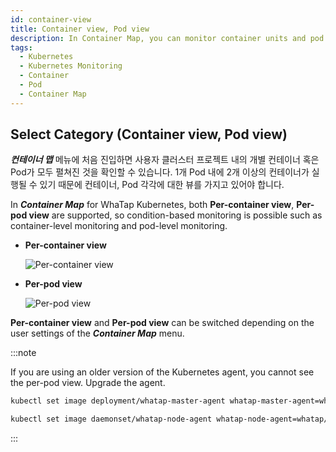 ```yaml
---
id: container-view
title: Container view, Pod view
description: In Container Map, you can monitor container units and pod units.
tags:
  - Kubernetes
  - Kubernetes Monitoring
  - Container
  - Pod
  - Container Map
---
```


## Select Category (Container view, Pod view)

**_컨테이너 맵_** 메뉴에 처음 진입하면 사용자 클러스터 프로젝트 내의 개별 컨테이너 혹은 Pod가 모두 펼쳐진 것을 확인할 수 있습니다. 1개 Pod 내에 2개 이상의 컨테이너가 실행될 수 있기 때문에 컨테이너, Pod 각각에 대한 뷰를 가지고 있어야 합니다.

In **_Container Map_** for WhaTap Kubernetes, both **Per-container view**, **Per-pod view** are supported, so condition-based monitoring is possible such as container-level monitoring and pod-level monitoring.

-   **Per-container view**

    ![Per-container view](https://img.whatap.io/media/images/whatap_kubernetes_container_map_container_category.png)

-   **Per-pod view**

    ![Per-pod view](https://img.whatap.io/media/images/whatap_kubernetes_container_map_pod_category.png)

**Per-container view** and **Per-pod view** can be switched depending on the user settings of the **_Container Map_** menu.

:::note

If you are using an older version of the Kubernetes agent, you cannot see the per-pod view. Upgrade the agent.

```bash title='Master'
kubectl set image deployment/whatap-master-agent whatap-master-agent=whatap/kube_mon:{agent version} -n whatap-monitoring
```

```bash title='Node'
kubectl set image daemonset/whatap-node-agent whatap-node-agent=whatap/kube_mon:{agent version} -n whatap-monitoring
```

:::
